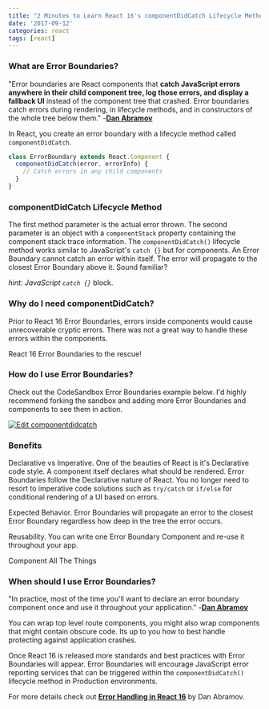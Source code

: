 ```yaml
---
title: "2 Minutes to Learn React 16's componentDidCatch Lifecycle Method"
date: '2017-09-12'
categories: react
tags: [react]
---
```


### What are Error Boundaries?

"Error boundaries are React components that **catch JavaScript errors anywhere in their child component tree, log those errors, and display a fallback UI** instead of the component tree that crashed. Error boundaries catch errors during rendering, in lifecycle methods, and in constructors of the whole tree below them." -[**Dan Abramov**][2]

In React, you create an error boundary with a lifecycle method called `componentDidCatch`.

```js
class ErrorBoundary extends React.Component {
  componentDidCatch(error, errorInfo) {
    // Catch errors in any child components
  }
}
```

### componentDidCatch Lifecycle Method

The first method parameter is the actual error thrown. The second parameter is an object with a `componentStack` property containing the component stack trace information. The `componentDidCatch()` lifecycle method works similar to JavaScript's `catch {}` but for components. An Error Boundary cannot catch an error within itself. The error will propagate to the closest Error Boundary above it. Sound familiar?

_hint: JavaScript `catch {}`_ block.

### Why do I need componentDidCatch?

Prior to React 16 Error Boundaries, errors inside components would cause unrecoverable cryptic errors. There was not a great way to handle these errors within the components.

React 16 Error Boundaries to the rescue!

### How do I use Error Boundaries?

Check out the CodeSandbox Error Boundaries example below. I'd highly recommend forking the sandbox and adding more Error Boundaries and components to see them in action.

[![Edit componentdidcatch](https://codesandbox.io/static/img/play-codesandbox.svg)](https://codesandbox.io/s/6vyp7rjon3)

### Benefits

Declarative vs Imperative. One of the beauties of React is it's Declarative code style. A component itself declares what should be rendered. Error Boundaries follow the Declarative nature of React. You no longer need to resort to imperative code solutions such as `try/catch` or `if/else` for conditional rendering of a UI based on errors.

Expected Behavior. Error Boundaries will propagate an error to the closest Error Boundary regardless how deep in the tree the error occurs.

Reusability. You can write one Error Boundary Component and re-use it throughout your app.

Component All The Things

### When should I use Error Boundaries?

"In practice, most of the time you'll want to declare an error boundary component once and use it throughout your application." -[**Dan Abramov**][2]

You can wrap top level route components, you might also wrap components that might contain obscure code. Its up to you how to best handle protecting against application crashes.

Once React 16 is released more standards and best practices with Error Boundaries will appear. Error Boundaries will encourage JavaScript error reporting services that can be triggered within the `componentDidCatch()` lifecycle method in Production environments.

For more details check out [**Error Handling in React 16**][3] by Dan Abramov.

[2]: https://facebook.github.io/react/blog/2017/07/26/error-handling-in-react-16.html#introducing-error-boundaries
[3]: https://facebook.github.io/react/blog/2017/07/26/error-handling-in-react-16.html
[4]: https://twitter.com/_SeanGroff

